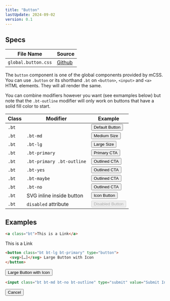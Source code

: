 ```yaml
---
title: "Button"
lastUpdate: 2024-09-02
version: 0.1
---
```



## Specs

<section class="prose">

| File Name           | Source                                                                                 |
| ------------------- | -------------------------------------------------------------------------------------- |
| `global.button.css` | [Github](https://github.com/minimaldesign/mCSS/blob/main/src/styles/global.button.css) |

The `button` component is one of the global components provided by mCSS. You can use `.button` or its shorthand `.bt` on `<button>`, `<input>` and `<a>` HTML elements. They will all render the same.

You can combine modifiers however you want (see exmamples below) but note that the `.bt-outline` modifier will only work on buttons that have a solid fill color to start.

| Class | Modifier                  | Example                                                              |
| ----- | ------------------------- | -------------------------------------------------------------------- |
| `.bt` |                           | <button class="bt">Default Button</button>                           |
| `.bt` | `.bt-md`                  | <button class="bt bt-md">Medium Size</button>                        |
| `.bt` | `.bt-lg`                  | <button class="bt bt-lg">Large Size</button>                         |
| `.bt` | `.bt-primary`             | <button class="bt bt-primary">Primary CTA</button>                   |
| `.bt` | `.bt-primary .bt-outline` | <button class="bt bt-primary bt-outline">Outlined CTA</button>       |
| `.bt` | `.bt-yes`                 | <button class="bt bt-yes">Outlined CTA</button>                      |
| `.bt` | `.bt-maybe`               | <button class="bt bt-maybe">Outlined CTA</button>                    |
| `.bt` | `.bt-no`                  | <button class="bt bt-no">Outlined CTA</button>                       |
| `.bt` | SVG inline inside button  | <button class="bt"><Fragment set:html={arrow} />Icon Button</button> |
| `.bt` | `disabled` attribute      | <button class="bt" disabled>Disabled Button</button>                 |

</section>

## Examples

```html
<a class="bt">This is a Link</a>
```

<a class="bt">This is a Link</a>

```html
<button class="bt bt-lg bt-primary" type="button">
  <svg>[…]</svg> Large Button with Icon
</button>
```

<button class="bt bt-lg bt-primary" type="button">
  <Fragment set:html={arrow} />
  Large Button with Icon
</button>

```html
<input class="bt bt-md bt-no bt-outline" type="submit" value="Submit Input" />
```

<input class="bt bt-md bt-no bt-outline" type="submit" value="Cancel" />
